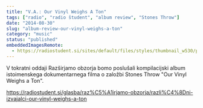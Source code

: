 ```yaml
---
title: "V.A.: Our Vinyl Weighs A Ton"
tags: ["radio", "radio študent", "album review", "Stones Throw"]
date: "2014-08-30"
slug: "album-review-our-vinyl-weighs-a-ton"
category: "music"
status: "published"
embeddedImagesRemote:
  - https://radiostudent.si/sites/default/files/styles/thumbnail_w530/public/slike/2014-08-30-razli%C4%8Dni-izvajalci-our-vinyl-weighs-a-ton-31112.jpg
---
```



V tokratni oddaji Razširjamo obzorja bomo poslušali kompilacijski album istoimenskega dokumentarnega filma o založbi Stones Throw "Our Vinyl Weighs a Ton".

<https://radiostudent.si/glasba/raz%C5%A1irjamo-obzorja/razli%C4%8Dni-izvajalci-our-vinyl-weighs-a-ton>

<div
  style={{
    gridArea: "1/1",
    position: "relative",
    placeItems: "center",
    display: "grid",
  }}
>
  <GatsbyImage
    style={{ marginTop: "2em" }}
    imgStyle={{ border: "3px dotted tomato" }}
    alt=""
    image={getImage(props.remoteImages[0])}
  />
</div>
